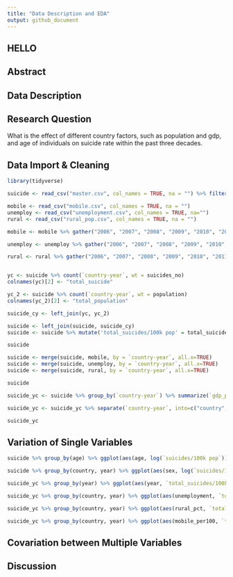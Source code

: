 ```yaml
---
title: "Data Description and EDA"
output: github_document
---
```


## HELLO

## Abstract

## Data Description

## Research Question
What is the effect of different country factors, such as population and gdp, and age of individuals on suicide rate within the past three decades.

## Data Import & Cleaning
```r
library(tidyverse)

suicide <- read_csv("master.csv", col_names = TRUE, na = "") %>% filter(year >= 2006) %>% select(country, year, sex, age, suicides_no, population, 'suicides/100k pop', 'country-year', 'gdp_per_capita ($)', generation)

mobile <- read_csv("mobile.csv", col_names = TRUE, na = "")
unemploy <- read_csv("unemployment.csv", col_names = TRUE, na="")
rural <- read_csv("rural_pop.csv", col_names = TRUE, na = "")

mobile <- mobile %>% gather("2006", "2007", "2008", "2009", "2010", "2011", "2012", "2013", "2014", "2015", "2016", key = "year", value = "mobile_per100") %>% unite(`country-year`, country, year, sep = "")

unemploy <- unemploy %>% gather("2006", "2007", "2008", "2009", "2010", "2011", "2012", "2013", "2014", "2015", "2016", key = "year", value = "unemployment") %>% unite(`country-year`, country, year, sep = "")

rural <- rural %>% gather("2006", "2007", "2008", "2009", "2010", "2011", "2012", "2013", "2014", "2015", "2016", key = "year", value = "rural_pct") %>% unite(`country-year`, country, year, sep = "")


yc <- suicide %>% count(`country-year`, wt = suicides_no)  
colnames(yc)[2] <- "total_suicide"

yc_2 <- suicide %>% count(`country-year`, wt = population)
colnames(yc_2)[2] <- "total_population"

suicide_cy <- left_join(yc, yc_2)

suicide <- left_join(suicide, suicide_cy)
suicide <- suicide %>% mutate('total_suicides/100k pop' = total_suicide / total_population * 100000)

suicide

suicide <- merge(suicide, mobile, by = `country-year`, all.x=TRUE)
suicide <- merge(suicide, unemploy, by = `country-year`, all.x=TRUE)
suicide <- merge(suicide, rural, by = `country-year`, all.x=TRUE)

suicide

suicide_yc <- suicide %>% group_by(`country-year`) %>% summarize(`gdp_per_capita ($)` = mean(`gdp_per_capita ($)`), total_suicide = mean(total_suicide), total_population = mean(total_population), `total_suicides/100k pop` = mean(`total_suicides/100k pop`), mobile_per100 = mean(mobile_per100), unemployment = mean(unemployment), rural_pct = mean(rural_pct))

suicide_yc <- suicide_yc %>% separate(`country-year`, into=c("country", "year"), sep=-4)

suicide_yc
```


## Variation of Single Variables

```r
suicide %>% group_by(age) %>% ggplot(aes(age, log(`suicides/100k pop`))) + geom_point() + geom_boxplot()

suicide %>% group_by(country, year) %>% ggplot(aes(sex, log(`suicides/100k pop`))) + geom_boxplot()

suicide_yc %>% group_by(year) %>% ggplot(aes(year, `total_suicides/100k pop`)) + geom_point() + geom_boxplot()

suicide_yc %>% group_by(country, year) %>% ggplot(aes(unemployment, `total_suicides/100k pop`)) + geom_point()

suicide_yc %>% group_by(country, year) %>% ggplot(aes(rural_pct, `total_suicides/100k pop`)) + geom_point()

suicide_yc %>% group_by(country, year) %>% ggplot(aes(mobile_per100, `total_suicides/100k pop`)) + geom_point()
```

## Covariation between Multiple Variables




## Discussion